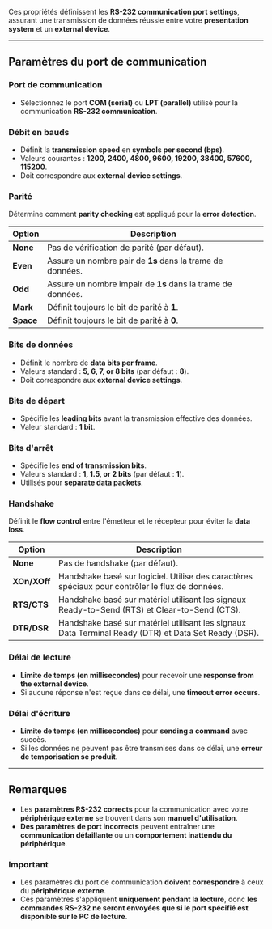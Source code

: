 Ces propriétés définissent les **RS-232 communication port settings**, assurant une transmission de données réussie entre votre **presentation system** et un **external device**.

***

## **Paramètres du port de communication**

### **Port de communication**

* Sélectionnez le port **COM (serial)** ou **LPT (parallel)** utilisé pour la communication **RS-232 communication**.

### **Débit en bauds**

* Définit la **transmission speed** en **symbols per second (bps)**.
* Valeurs courantes : **1200, 2400, 4800, 9600, 19200, 38400, 57600, 115200**.
* Doit correspondre aux **external device settings**.

### **Parité**

Détermine comment **parity checking** est appliqué pour la **error detection**.

| **Option** | **Description**                                             |
| ---------- | ----------------------------------------------------------- |
| **None**   | Pas de vérification de parité (par défaut).                 |
| **Even**   | Assure un nombre pair de **1s** dans la trame de données.   |
| **Odd**    | Assure un nombre impair de **1s** dans la trame de données. |
| **Mark**   | Définit toujours le bit de parité à **1**.                  |
| **Space**  | Définit toujours le bit de parité à **0**.                  |

### **Bits de données**

* Définit le nombre de **data bits per frame**.
* Valeurs standard : **5, 6, 7, or 8 bits** (par défaut : **8**).
* Doit correspondre aux **external device settings**.

### **Bits de départ**

* Spécifie les **leading bits** avant la transmission effective des données.
* Valeur standard : **1 bit**.

### **Bits d'arrêt**

* Spécifie les **end of transmission bits**.
* Valeurs standard : **1, 1.5, or 2 bits** (par défaut : **1**).
* Utilisés pour **separate data packets**.

### **Handshake**

Définit le **flow control** entre l'émetteur et le récepteur pour éviter la **data loss**.

| **Option**   | **Description**                                                                                      |
| ------------ | ---------------------------------------------------------------------------------------------------- |
| **None**     | Pas de handshake (par défaut).                                                                       |
| **XOn/XOff** | Handshake basé sur logiciel. Utilise des caractères spéciaux pour contrôler le flux de données.      |
| **RTS/CTS**  | Handshake basé sur matériel utilisant les signaux Ready-to-Send (RTS) et Clear-to-Send (CTS).        |
| **DTR/DSR**  | Handshake basé sur matériel utilisant les signaux Data Terminal Ready (DTR) et Data Set Ready (DSR). |

### **Délai de lecture**

* **Limite de temps (en millisecondes)** pour recevoir une **response from the external device**.
* Si aucune réponse n'est reçue dans ce délai, une **timeout error occurs**.

### **Délai d'écriture**

* **Limite de temps (en millisecondes)** pour **sending a command** avec succès.
* Si les données ne peuvent pas être transmises dans ce délai, une **erreur de temporisation se produit**.

***

## **Remarques**

* Les **paramètres RS-232 corrects** pour la communication avec votre **périphérique externe** se trouvent dans son **manuel d'utilisation**.
* **Des paramètres de port incorrects** peuvent entraîner une **communication défaillante** ou un **comportement inattendu du périphérique**.

### **Important**

* Les paramètres du port de communication **doivent correspondre** à ceux du **périphérique externe**.
* Ces paramètres s'appliquent **uniquement pendant la lecture**, donc **les commandes RS-232 ne seront envoyées que si le port spécifié est disponible sur le PC de lecture**.

